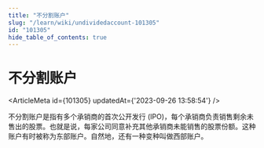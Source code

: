 ```yaml
---
title: "不分割账户"
slug: "/learn/wiki/undividedaccount-101305"
id: "101305"
hide_table_of_contents: true
---
```



# 不分割账户

<ArticleMeta id={101305} updatedAt={'2023-09-26 13:58:54'} />
<div className='border-solid border-b border-t-0 my-4 border-[var(--ifm-color-gray-300)]' />

不分割账户是指有多个承销商的首次公开发行 (IPO)，每个承销商负责销售剩余未售出的股票。也就是说，每家公司同意补充其他承销商未能销售的股票份额。这种账户有时被称为东部账户。自然地，还有一种变种叫做西部账户。
